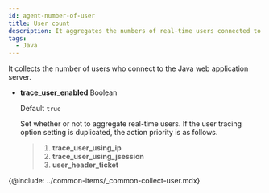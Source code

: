 ```yaml
---
id: agent-number-of-user
title: User count
description: It aggregates the numbers of real-time users connected to WAS.
tags:
  - Java
---
```


It collects the number of users who connect to the Java web application server.

-   **trace_user_enabled** <span class='type'>Boolean</span>

    Default `true`

    Set whether or not to aggregate real-time users. If the user tracing option setting is duplicated, the action priority is as follows.

    > 1.  **trace_user_using_ip**
    > 2.  **trace_user_using_jsession**
    > 3.  **user_header_ticket**

{@include: ../common-items/_common-collect-user.mdx}
